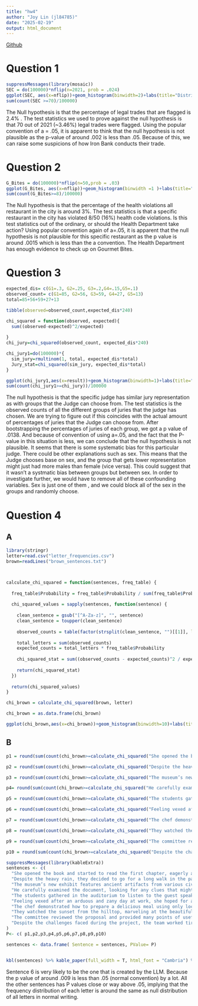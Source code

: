 ```yaml
---
title: "hw4"
author: "Joy Lin (jl84785)"
date: "2025-02-19"
output: html_document
---
```


[Github]()

# Question 1


```r
suppressMessages(library(mosaic))
SEC = do(100000)*nflip(n=2021, prob = .024)
ggplot(SEC, aes(x=nflip))+geom_histogram(binwidth=2)+labs(title="Distribution of amount of flips that happened with 2.4%")
sum(count(SEC >=70)/100000)
```

The Null hypothesis is that the percentage of legal trades that are flagged is 2.4% . The test statistics we used to prove against the null hypothesis is that 70 out of 2021 (~3.46%) legal trades were flagged. Using the popular convention of a = .05, it is apparent to think that the null hypothesis is not plausible as the p-value of around .002 is less than .05. Because of this, we can raise some suspicions of how Iron Bank conducts their trade.

# Question 2

```r
G_Bites = do(100000)*nflip(n=50,prob = .03)
ggplot(G_Bites, aes(x=nflip))+geom_histogram(binwidth =1 )+labs(title="Distribution of Flips That Happened When the Chances are 3%")
sum(count(G_Bites>=8)/100000)
```

The Null hypothesis is that the percentage of the health violations all restaurant in the city is around 3%. The test statistics is that a specific restaurant in the city has violated 8/50 (16%) health code violations. Is this test statistics out of the ordinary, or should the Health Department take action? Using popular convention again of a=.05, it is apparent that the null hypothesis is not plausible for this specific restaurant as the p value is around .0015 which is less than the a convention. The Health Department has enough evidence to check up on Gourmet Bites.


# Question 3

```r

expected_dis= c(G1=.3, G2=.25, G3=.2,G4=.15,G5=.1)
observed_count= c(G1=85, G2=56, G3=59, G4=27, G5=13)
total=85+56+59+27+13

tibble(observed=observed_count,expected_dis*240)

chi_squared = function(observed, expected){
  sum((observed-expected)^2/expected)
  
}
chi_jury=chi_squared(observed_count, expected_dis*240)

chi_jury1=do(100000)*{
  sim_jury=rmultinom(1, total, expected_dis*total)
  Jury_stat=chi_squared(sim_jury, expected_dis*total)
}

ggplot(chi_jury1,aes(x=result))+geom_histogram(binwidth=1)+labs(title="Distrbution of X^2 of the Chi Squared Test ")
sum(count(chi_jury1>=chi_jury))/100000

```

The null hypothesis is that the specific judge has similar jury representation as with groups that the Judge can choose from. The test statistics is the observed counts of all the different groups of juries that the judge has chosen. We are trying to figure out if this coincides with the actual amount of percentages of juries that the Judge can choose from. After bootstrapping the percentages of juries of each group, we got a p value of .0138. And because of convention of using a=.05, and the fact that the P-value in this situation is less, we can conclude that the null hypothesis is not plausible. It seems that there is some systematic bias for this particular judge. There could be other explanations such as sex. This means that the Judge chooses base on sex, and the group that gets lower representation might just had more males than female (vice versa). This could suggest that it wasn't a systmatic bias between groups but between sex. In order to investigate further, we would have to remove all of these confounding variables. Sex is just one of them , and we could block all of the sex in the groups and randomly choose. 

# Question 4

## A

```r
library(stringr)
letter=read.csv("letter_frequencies.csv")
brown=readLines("brown_sentences.txt")



calculate_chi_squared = function(sentences, freq_table) {
  
  freq_table$Probability = freq_table$Probability / sum(freq_table$Probability)
  
  chi_squared_values = sapply(sentences, function(sentence) {
    
    clean_sentence = gsub("[^A-Za-z]", "", sentence)
    clean_sentence = toupper(clean_sentence)
    
    observed_counts = table(factor(strsplit(clean_sentence, "")[[1]], levels = freq_table$Letter))
    
    total_letters = sum(observed_counts)
    expected_counts = total_letters * freq_table$Probability
    
    chi_squared_stat = sum((observed_counts - expected_counts)^2 / expected_counts, na.rm = TRUE)
    
    return(chi_squared_stat)
  })
  
  return(chi_squared_values)
}

chi_brown = calculate_chi_squared(brown, letter)

chi_brown = as.data.frame(chi_brown)

ggplot(chi_brown,aes(x=chi_brown))+geom_histogram(binwidth=10)+labs(title="Distribution of X^2 of the Chi Squared Test Regarding the Appearance\n of each Letters.")
```

## B



```r

p1 = round(sum(count(chi_brown>=calculate_chi_squared("She opened the book and started to read the first chapter, eagerly anticipating what might come next.",letter)))/nrow(chi_brown),3)
```



```r
p2 = round(sum(count(chi_brown>=calculate_chi_squared("Despite the heavy rain, they decided to go for a long walk in the park, crossing the main avenue by the fountain in the center.",letter)))/nrow(chi_brown),3)
```



```r
p3 = round(sum(count(chi_brown>=calculate_chi_squared("The museum’s new exhibit features ancient artifacts from various civilizations around the world.",letter)))/nrow(chi_brown),3)
```



```r
p4= round(sum(count(chi_brown>=calculate_chi_squared("He carefully examined the document, looking for any clues that might help solve the mystery.",letter)))/nrow(chi_brown),3)

```


```r
p5 = round(sum(count(chi_brown>=calculate_chi_squared("The students gathered in the auditorium to listen to the guest speaker’s inspiring lecture.",letter)))/nrow(chi_brown),3)
```



```r
p6 = round(sum(count(chi_brown>=calculate_chi_squared("Feeling vexed after an arduous and zany day at work, she hoped for a peaceful and quiet evening at home, cozying up after a quick dinner with some TV, or maybe a book on her upcoming visit to Auckland." ,letter)))/nrow(chi_brown),3)
```


```r
p7 = round(sum(count(chi_brown>=calculate_chi_squared("The chef demonstrated how to prepare a delicious meal using only locally sourced ingredients, focusing mainly on some excellent dinner recipes from Spain.",letter)))/nrow(chi_brown),3)
```



```r
p8 = round(sum(count(chi_brown>=calculate_chi_squared("They watched the sunset from the hilltop, marveling at the beautiful array of colors in the sky.",letter)))/nrow(chi_brown),3)
```

```r
p9 = round(sum(count(chi_brown>=calculate_chi_squared("The committee reviewed the proposal and provided many points of useful feedback to improve the project’s effectiveness.",letter)))/nrow(chi_brown),3)
```


```r
p10 = round(sum(count(chi_brown>=calculate_chi_squared("Despite the challenges faced during the project, the team worked tirelessly to ensure its successful completion, resulting in a product that exceeded everyone’s expectations.",letter)))/nrow(chi_brown),3)
```



```r
suppressMessages(library(kableExtra))
sentences <- c(
  "She opened the book and started to read the first chapter, eagerly anticipating what might come next.",
  "Despite the heavy rain, they decided to go for a long walk in the park, crossing the main avenue by the fountain in the center.",
  "The museum’s new exhibit features ancient artifacts from various civilizations around the world.",
  "He carefully examined the document, looking for any clues that might help solve the mystery.",
  "The students gathered in the auditorium to listen to the guest speaker’s inspiring lecture.",
  "Feeling vexed after an arduous and zany day at work, she hoped for a peaceful and quiet evening at home, cozying up after a quick dinner with some TV, or maybe a book on her upcoming visit to Auckland.",
  "The chef demonstrated how to prepare a delicious meal using only locally sourced ingredients, focusing mainly on some excellent dinner recipes from Spain.",
  "They watched the sunset from the hilltop, marveling at the beautiful array of colors in the sky.",
  "The committee reviewed the proposal and provided many points of useful feedback to improve the project’s effectiveness.",
  "Despite the challenges faced during the project, the team worked tirelessly to ensure its successful completion, resulting in a product that exceeded everyone’s expectations."
)
P<- c( p1,p2,p3,p4,p5,p6,p7,p8,p9,p10)

sentences <- data.frame( Sentence = sentences, PValue= P)


kbl(sentences) %>% kable_paper(full_width = T, html_font = "Cambria") %>% kable_styling(bootstrap_options = c("striped","hover","condensed","responsive"))


```

Sentence 6 is very likely to be the one that is created by the LLM. Because the p value of around .009 is less than .05 (normal convention) by a lot. All the other sentences has P values close or way above .05, implying that the frequency distribution of each letter is around the same as null distribution of all letters in normal writing.




